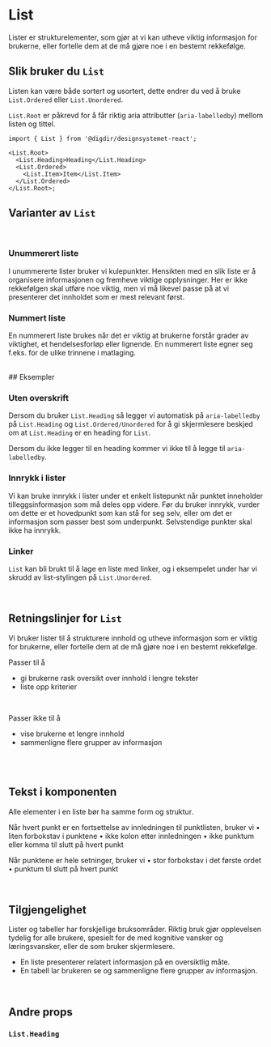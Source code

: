 

<Meta of={ListStories} />

# List

Lister er strukturelementer, som gjør at vi kan utheve viktig informasjon for brukerne, eller fortelle dem at de må gjøre noe i en bestemt rekkefølge.

<Primary />
<Controls />

## Slik bruker du `List`

Listen kan være både sortert og usortert, dette endrer du ved å bruke `List.Ordered` eller `List.Unordered`.

`List.Root` er påkrevd for å får riktig aria attributter (`aria-labelledby`) mellom listen og tittel.

```tsx
import { List } from '@digdir/designsystemet-react';

<List.Root>
  <List.Heading>Heading</List.Heading>
  <List.Ordered>
    <List.Item>Item</List.Item>
  </List.Ordered>
</List.Root>;
```

## Varianter av `List`

<br />

### Unummerert liste

I unummererte lister bruker vi kulepunkter. Hensikten med en slik liste er å organisere informasjonen og fremheve viktige opplysninger. Her er ikke rekkefølgen skal utføre noe viktig, men vi må likevel passe på at vi presenterer det innholdet som er mest relevant først.

<Canvas of={ListStories.Unummerert} />

### Nummert liste

En nummerert liste brukes når det er viktig at brukerne forstår grader av viktighet, et hendelsesforløp eller lignende. En nummerert liste egner seg f.eks. for de ulike trinnene i matlaging.

<Canvas of={ListStories.Nummerert} />

<br />
## Eksempler

### Uten overskrift

Dersom du bruker `List.Heading` så legger vi automatisk på `aria-labelledby` på `List.Heading` og `List.Ordered/Unordered`
for å gi skjermlesere beskjed om at `List.Heading` er en heading for `List`.

Dersom du ikke legger til en heading kommer vi ikke til å legge til `aria-labelledby`.

<Canvas of={ListStories.UtenOverskrift} />

### Innrykk i lister

Vi kan bruke innrykk i lister under et enkelt listepunkt når punktet inneholder tilleggsinformasjon som må deles opp videre. Før du bruker innrykk, vurder om dette er et hovedpunkt som kan stå for seg selv, eller om det er informasjon som passer best som underpunkt. Selvstendige punkter skal ikke ha innrykk.

<Canvas of={ListStories.Innrykk} />

### Linker

`List` kan bli brukt til å lage en liste med linker, og i eksempelet under har vi skrudd av list-stylingen på `List.Unordered`.

<Canvas of={ListStories.ListeMedLinker} />

<br />

## Retningslinjer for `List`

Vi bruker lister til å strukturere innhold og utheve informasjon som er viktig for brukerne, eller fortelle dem at de må gjøre noe i en bestemt rekkefølge.

Passer til å

- gi brukerne rask oversikt over innhold i lengre tekster
- liste opp kriterier

<br />

Passer ikke til å

- vise brukerne et lengre innhold
- sammenligne flere grupper av informasjon

<br />
<br />

## Tekst i komponenten

Alle elementer i en liste bør ha samme form og struktur.

Når hvert punkt er en fortsettelse av innledningen til punktlisten, bruker vi
• liten forbokstav i punktene
• ikke kolon etter innledningen
• ikke punktum eller komma til slutt på hvert punkt

Når punktene er hele setninger, bruker vi
• stor forbokstav i det første ordet
• punktum til slutt på hvert punkt

<br />

## Tilgjengelighet

Lister og tabeller har forskjellige bruksområder. Riktig bruk gjør opplevelsen tydelig for alle brukere, spesielt for de med kognitive vansker og læringsvansker, eller de som bruker skjermlesere.

- En liste presenterer relatert informasjon på en oversiktlig måte.
- En tabell lar brukeren se og sammenligne flere grupper av informasjon.

<br />

## Andre props

### `List.Heading`

<ArgTypes of={ListHeading} />
